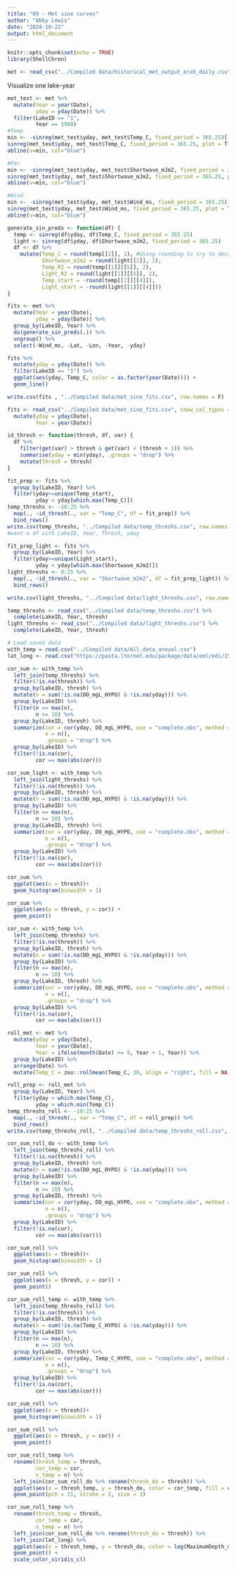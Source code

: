 ```yaml
---
title: "09 - Met sine curves"
author: "Abby Lewis"
date: "2024-10-22"
output: html_document
---
```


```r
knitr::opts_chunk$set(echo = TRUE)
library(ShellChron)
```

```r
met <- read_csv("../Compiled data/historical_met_output_era5_daily.csv")
```
Visualize one lake-year
```r
met_test <- met %>%
  mutate(Year = year(Date),
         yday = yday(Date)) %>%
  filter(LakeID == "1",
         Year == 1980)
#Temp
min <- -sinreg(met_test$yday, met_test$Temp_C, fixed_period = 365.25)[[1]][[4]]
sinreg(met_test$yday, met_test$Temp_C, fixed_period = 365.25, plot = T)
abline(v=min, col="blue")

#Par
min <- -sinreg(met_test$yday, met_test$Shortwave_mJm2, fixed_period = 365.25)[[1]][[4]]
sinreg(met_test$yday, met_test$Shortwave_mJm2, fixed_period = 365.25, plot = T)
abline(v=min, col="blue")

#Wind
min <- -sinreg(met_test$yday, met_test$Wind_ms, fixed_period = 365.25)[[1]][[4]]
sinreg(met_test$yday, met_test$Wind_ms, fixed_period = 365.25, plot = T)
abline(v=min, col="blue")
```

```r
generate_sin_preds <- function(df) {
  temp <- sinreg(df$yday, df$Temp_C, fixed_period = 365.25)
  light <- sinreg(df$yday, df$Shortwave_mJm2, fixed_period = 365.25)
  df <- df %>%
    mutate(Temp_C = round(temp[[2]], 1), #Using rounding to try to decrease file size
           Shortwave_mJm2 = round(light[[2]], 1),
           Temp_R2 = round(temp[[1]][[5]], 2),
           Light_R2 = round(light[[1]][[5]], 2),
           Temp_start = -round(temp[[1]][[4]]),
           Light_start = -round(light[[1]][[4]]))
}

fits <- met %>%
  mutate(Year = year(Date),
         yday = yday(Date)) %>%
  group_by(LakeID, Year) %>%
  do(generate_sin_preds(.)) %>% 
  ungroup() %>%
  select(-Wind_ms, -Lat, -Lon, -Year, -yday)

fits %>%
  mutate(yday = yday(Date)) %>%
  filter(LakeID == "1") %>%
  ggplot(aes(yday, Temp_C, color = as.factor(year(Date)))) +
  geom_line()

write.csv(fits , "../Compiled data/met_sine_fits.csv", row.names = F)
```

```r
fits <- read_csv("../Compiled data/met_sine_fits.csv", show_col_types = F) %>%
  mutate(yday = yday(Date),
         Year = year(Date))

id_thresh <- function(thresh, df, var) {
  df %>%
    filter(get(var) > thresh & get(var) < (thresh + 1)) %>%
    summarise(yday = min(yday), .groups = "drop") %>%
    mutate(thresh = thresh)
}

fit_prep <- fits %>%
  group_by(LakeID, Year) %>%
  filter(yday>=unique(Temp_start),
         yday < yday[which.max(Temp_C)])
temp_threshs <- -10:25 %>%
  map(., ~id_thresh(., var = "Temp_C", df = fit_prep)) %>%
  bind_rows()
write.csv(temp_threshs, "../Compiled data/temp_threshs.csv", row.names = F)
#want a df with LakeID, Year, Thresh, yday

fit_prep_light <- fits %>%
  group_by(LakeID, Year) %>%
  filter(yday>=unique(Light_start),
         yday < yday[which.max(Shortwave_mJm2)])
light_threshs <- 0:25 %>%
  map(., ~id_thresh(., var = "Shortwave_mJm2", df = fit_prep_light)) %>%
  bind_rows()

write.csv(light_threshs, "../Compiled data/light_threshs.csv", row.names = F)
```

```r
temp_threshs <- read_csv("../Compiled data/temp_threshs.csv") %>%
  complete(LakeID, Year, thresh)
light_threshs <- read_csv("../Compiled data/light_threshs.csv") %>%
  complete(LakeID, Year, thresh)

# Load saved data
with_temp = read.csv("../Compiled data/All_data_annual.csv")
lat_long <- read.csv("https://pasta.lternet.edu/package/data/eml/edi/1530/1/fadd3eaa25b5fdd1fc4efba70e660579")

cor_sum <- with_temp %>%
  left_join(temp_threshs) %>%
  filter(!is.na(thresh)) %>%
  group_by(LakeID, thresh) %>%
  mutate(n = sum(!is.na(DO_mgL_HYPO) & !is.na(yday))) %>%
  group_by(LakeID) %>%
  filter(n == max(n),
         n >= 10) %>%
  group_by(LakeID, thresh) %>%
  summarize(cor = cor(yday, DO_mgL_HYPO, use = "complete.obs", method = "spearman"),
            n = n(),
            .groups = "drop") %>%
  group_by(LakeID) %>%
  filter(!is.na(cor),
         cor == max(abs(cor)))

cor_sum_light <- with_temp %>%
  left_join(light_threshs) %>%
  filter(!is.na(thresh)) %>%
  group_by(LakeID, thresh) %>%
  mutate(n = sum(!is.na(DO_mgL_HYPO) & !is.na(yday))) %>%
  group_by(LakeID) %>%
  filter(n == max(n),
         n >= 10) %>%
  group_by(LakeID, thresh) %>%
  summarize(cor = cor(yday, DO_mgL_HYPO, use = "complete.obs", method = "spearman"),
            n = n(),
            .groups = "drop") %>%
  group_by(LakeID) %>%
  filter(!is.na(cor),
         cor == max(abs(cor)))

cor_sum %>%
  ggplot(aes(x = thresh))+
  geom_histogram(binwidth = 1)

cor_sum %>%
  ggplot(aes(x = thresh, y = cor)) +
  geom_point() 

cor_sum <- with_temp %>%
  left_join(temp_threshs) %>%
  filter(!is.na(thresh)) %>%
  group_by(LakeID, thresh) %>%
  mutate(n = sum(!is.na(DO_mgL_HYPO) & !is.na(yday))) %>%
  group_by(LakeID) %>%
  filter(n == max(n),
         n >= 10) %>%
  group_by(LakeID, thresh) %>%
  summarize(cor = cor(yday, DO_mgL_HYPO, use = "complete.obs", method = "spearman"),
            n = n(),
            .groups = "drop") %>%
  group_by(LakeID) %>%
  filter(!is.na(cor),
         cor == max(abs(cor)))
```

```r
roll_met <- met %>%
  mutate(yday = yday(Date),
         Year = year(Date),
         Year = ifelse(month(Date) >= 9, Year + 1, Year)) %>%
  group_by(LakeID) %>%
  arrange(Date) %>%
  mutate(Temp_C = zoo::rollmean(Temp_C, 30, align = "right", fill = NA))

roll_prep <- roll_met %>%
  group_by(LakeID, Year) %>%
  filter(yday < which.max(Temp_C),
         yday > which.min(Temp_C))
temp_threshs_roll <- -10:25 %>%
  map(., ~id_thresh(., var = "Temp_C", df = roll_prep)) %>%
  bind_rows()
write.csv(temp_threshs_roll, "../Compiled data/temp_threshs_roll.csv", row.names = F)

cor_sum_roll_do <- with_temp %>%
  left_join(temp_threshs_roll) %>%
  filter(!is.na(thresh)) %>%
  group_by(LakeID, thresh) %>%
  mutate(n = sum(!is.na(DO_mgL_HYPO) & !is.na(yday))) %>%
  group_by(LakeID) %>%
  filter(n == max(n),
         n >= 10) %>%
  group_by(LakeID, thresh) %>%
  summarize(cor = cor(yday, DO_mgL_HYPO, use = "complete.obs", method = "spearman"),
            n = n(),
            .groups = "drop") %>%
  group_by(LakeID) %>%
  filter(!is.na(cor),
         cor == max(abs(cor)))

cor_sum_roll %>%
  ggplot(aes(x = thresh))+
  geom_histogram(binwidth = 1)

cor_sum_roll %>%
  ggplot(aes(x = thresh, y = cor)) +
  geom_point() 

cor_sum_roll_temp <- with_temp %>%
  left_join(temp_threshs_roll) %>%
  filter(!is.na(thresh)) %>%
  group_by(LakeID, thresh) %>%
  mutate(n = sum(!is.na(Temp_C_HYPO) & !is.na(yday))) %>%
  group_by(LakeID) %>%
  filter(n == max(n),
         n >= 10) %>%
  group_by(LakeID, thresh) %>%
  summarize(cor = cor(yday, Temp_C_HYPO, use = "complete.obs", method = "spearman"),
            n = n(),
            .groups = "drop") %>%
  group_by(LakeID) %>%
  filter(!is.na(cor),
         cor == max(abs(cor)))

cor_sum_roll %>%
  ggplot(aes(x = thresh))+
  geom_histogram(binwidth = 1)

cor_sum_roll %>%
  ggplot(aes(x = thresh, y = cor)) +
  geom_point() 

cor_sum_roll_temp %>%
  rename(thresh_temp = thresh,
         cor_temp = cor,
         n_temp = n) %>%
  left_join(cor_sum_roll_do %>% rename(thresh_do = thresh)) %>%
  ggplot(aes(x = thresh_temp, y = thresh_do, color = cor_temp, fill = cor)) +
  geom_point(pch = 21, stroke = 2, size = 3)

cor_sum_roll_temp %>%
  rename(thresh_temp = thresh,
         cor_temp = cor,
         n_temp = n) %>%
  left_join(cor_sum_roll_do %>% rename(thresh_do = thresh)) %>%
  left_join(lat_long) %>%
  ggplot(aes(x = thresh_temp, y = thresh_do, color = log(MaximumDepth_m))) +
  geom_point() +
  scale_color_viridis_c()
```

